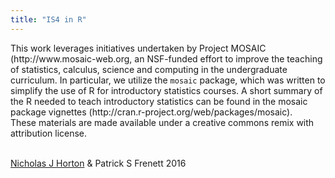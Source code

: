 ```yaml
---
title: "IS4 in R"
---
```


This work leverages initiatives undertaken by Project MOSAIC (http://www.mosaic-web.org, an NSF-funded effort to improve the teaching of statistics, calculus, science and computing in the undergraduate curriculum. In particular, we utilize the `mosaic` package, which was written to simplify the use of R for introductory statistics courses. A short summary of the R needed to teach introductory statistics can be found in the mosaic package vignettes (http://cran.r-project.org/web/packages/mosaic).
<br>
These materials are made available under a creative commons remix with attribution license.
<br>
<br>
<p>[Nicholas J Horton](https://www.amherst.edu/people/facstaff/nhorton) & Patrick S Frenett 2016</p>
